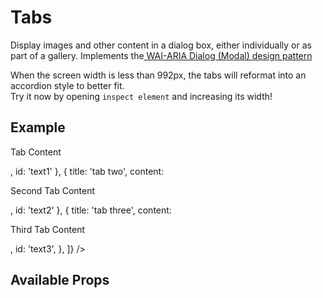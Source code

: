

<Meta title="Components/Tabs/Intro" component={Tabs} />

# Tabs

Display images and other content in a dialog box, either individually or as part of a gallery.
Implements the<a href="https://www.w3.org/TR/wai-aria-practices/#dialog_modal" target="_blank"> WAI-ARIA Dialog (Modal) design pattern</a>

When the screen width is less than 992px, the tabs will reformat into an accordion style to better fit. <br />Try it now by opening `inspect element` and increasing its width!

## Example

<Canvas>
  <Tabs
    id="uniquevalue"
    panels={[
      { title: 'tab one', content: <p>Tab Content</p>, id: 'text1' },
      { title: 'tab two', content: <p>Second Tab Content</p>, id: 'text2' },
      {
        title: 'tab three',
        content: <p>Third Tab Content</p>,
        id: 'text3',
      },
    ]}
  />
</Canvas>

## Available Props

<ArgsTable />
